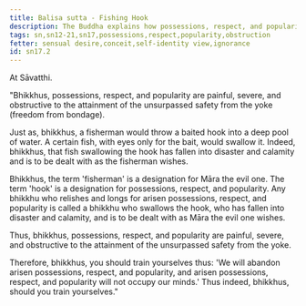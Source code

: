 ```yaml
---
title: Balisa sutta - Fishing Hook
description: The Buddha explains how possessions, respect, and popularity are painful, severe, and obstructive to the attainment of the unsurpassed safety from the yoke using a simile of a fisherman throwing a baited hook into a deep pool of water.
tags: sn,sn12-21,sn17,possessions,respect,popularity,obstruction
fetter: sensual desire,conceit,self-identity view,ignorance
id: sn17.2
---
```


At Sāvatthi.

"Bhikkhus, possessions, respect, and popularity are painful, severe, and obstructive to the attainment of the unsurpassed safety from the yoke (freedom from bondage).

Just as, bhikkhus, a fisherman would throw a baited hook into a deep pool of water. A certain fish, with eyes only for the bait, would swallow it. Indeed, bhikkhus, that fish swallowing the hook has fallen into disaster and calamity and is to be dealt with as the fisherman wishes.

Bhikkhus, the term 'fisherman' is a designation for Māra the evil one. The term 'hook' is a designation for possessions, respect, and popularity. Any bhikkhu who relishes and longs for arisen possessions, respect, and popularity is called a bhikkhu who swallows the hook, who has fallen into disaster and calamity, and is to be dealt with as Māra the evil one wishes.

Thus, bhikkhus, possessions, respect, and popularity are painful, severe, and obstructive to the attainment of the unsurpassed safety from the yoke.

Therefore, bhikkhus, you should train yourselves thus: 'We will abandon arisen possessions, respect, and popularity, and arisen possessions, respect, and popularity will not occupy our minds.' Thus indeed, bhikkhus, should you train yourselves."